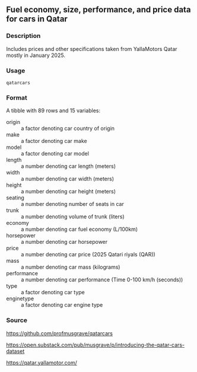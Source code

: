 
## Fuel economy, size, performance, and price data for cars in Qatar {.unnumbered}


### Description

Includes prices and other specifications taken from YallaMotors Qatar mostly 
in January 2025.



### Usage

<pre><code class='language-R'>qatarcars
</code></pre>


### Format

A tibble with 89 rows and 15 variables:


<dl>
<dt>origin</dt><dd>a factor denoting car country of origin
</dd>
<dt>make</dt><dd>a factor denoting car make
</dd>
<dt>model</dt><dd>a factor denoting car model
</dd>
<dt>length</dt><dd>a number denoting car length (meters)
</dd>
<dt>width</dt><dd>a number denoting car width (meters)
</dd>
<dt>height</dt><dd>a number denoting car height (meters)
</dd>
<dt>seating</dt><dd>a number denoting number of seats in car
</dd>
<dt>trunk</dt><dd>a number denoting volume of trunk (liters)
</dd>
<dt>economy</dt><dd>a number denoting car fuel economy (L/100km)
</dd>
<dt>horsepower</dt><dd>a number denoting car horsepower
</dd>
<dt>price</dt><dd>a number denoting car price (2025 Qatari riyals (QAR))
</dd>
<dt>mass</dt><dd>a number denoting car mass (kilograms)
</dd>
<dt>performance</dt><dd>a number denoting car performance (Time 0-100 km/h (seconds))
</dd>
<dt>type</dt><dd>a factor denoting car type
</dd>
<dt>enginetype</dt><dd>a factor denoting car engine type
</dd>
</dl>



### Source

<a href="https://github.com/profmusgrave/qatarcars">https://github.com/profmusgrave/qatarcars</a>

<a href="https://open.substack.com/pub/musgrave/p/introducing-the-qatar-cars-dataset">https://open.substack.com/pub/musgrave/p/introducing-the-qatar-cars-dataset</a>

<a href="https://qatar.yallamotor.com/">https://qatar.yallamotor.com/</a>


